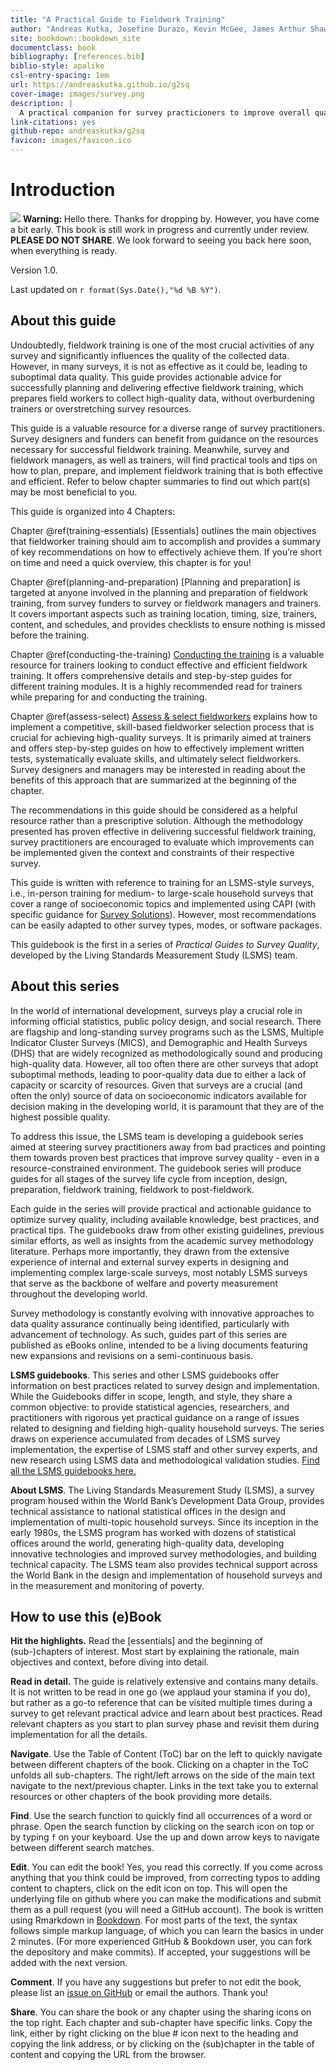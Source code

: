 ```yaml
--- 
title: "A Practical Guide to Fieldwork Training"
author: "Andreas Kutka, Josefine Durazo, Kevin McGee, James Arthur Shaw"
site: bookdown::bookdown_site
documentclass: book
bibliography: [references.bib]
biblio-style: apalike
csl-entry-spacing: 1em
url: https://andreaskutka.github.io/g2sq
cover-image: images/survey.png
description: |
  A practical companion for survey practicioners to improve overall quality by improving all stages of a survey. In this episode: fieldworker training. 
link-citations: yes
github-repo: andreaskutka/g2sq
favicon: images/favicon.ico
---
```


# Introduction {-}

:::: { .warn}
<img src="images/warning.svg" class="svg-inline"/> **Warning: **Hello there. Thanks for dropping by. However, you have come a bit early. This book is still work in progress and currently under review. **PLEASE DO NOT SHARE**. We look forward to seeing you back here soon, when everything is ready.  
::::

Version 1.0.

Last updated on `r format(Sys.Date(),"%d %B %Y")`.

## About this guide{-}

Undoubtedly, fieldwork training is one of the most crucial activities of any survey and significantly influences the quality of the collected data. However, in many surveys, it is not as effective as it could be, leading to suboptimal data quality. This guide provides actionable advice for successfully planning and delivering effective fieldwork training, which prepares field workers to collect high-quality data, without overburdening trainers or overstretching survey resources. 

This guide is a valuable resource for a diverse range of survey practitioners. Survey designers and funders can benefit from guidance on the resources necessary for successful fieldwork training. Meanwhile, survey and fieldwork managers, as well as trainers, will find practical tools and tips on how to plan, prepare, and implement fieldwork training that is both effective and efficient. Refer to below chapter summaries to find out which part(s) may be most beneficial to you.

This guide is organized into 4 Chapters:

Chapter \@ref(training-essentials) [Essentials] outlines the main objectives that fieldworker training should aim to accomplish and provides a summary of key recommendations on how to effectively achieve them. If you're short on time and need a quick overview, this chapter is for you! 

Chapter \@ref(planning-and-preparation) [Planning and preparation] is targeted at anyone involved in the planning and preparation of fieldwork training, from survey funders to survey or fieldwork managers and trainers. It covers important aspects such as training location, timing, size, trainers, content, and schedules, and provides checklists to ensure nothing is missed before the training.

Chapter \@ref(conducting-the-training) [Conducting the training](#conducting-the-training) is a valuable resource for trainers looking to conduct effective and efficient fieldwork training. It offers comprehensive details and step-by-step guides for different training modules. It is a highly recommended read for trainers while preparing for and conducting the training.

Chapter \@ref(assess-select) [Assess & select fieldworkers](#assess-select) explains how to implement a competitive, skill-based fieldworker selection process that is crucial for achieving high-quality surveys. It is primarily aimed at trainers and offers step-by-step guides on how to effectively implement written tests, systematically evaluate skills, and ultimately select fieldworkers. Survey designers and managers may be interested in reading about the benefits of this approach that are summarized at the beginning of the chapter.  

The recommendations in this guide should be considered as a helpful resource rather than a prescriptive solution. Although the methodology presented has proven effective in delivering successful fieldwork training, survey practitioners are encouraged to evaluate which improvements can be implemented given the context and constraints of their respective survey.

This guide is written with reference to training for an LSMS-style surveys, i.e., in-person training for medium- to large-scale household surveys that cover a range of socioeconomic topics and implemented using CAPI (with specific guidance for [Survey Solutions](https://mysurvey.solutions/){target="_blank"}). However, most recommendations can be easily adapted to other survey types, modes, or software packages.  

This guidebook is the first in a series of *Practical Guides to Survey Quality*, developed by the Living Standards Measurement Study (LSMS) team.

## About this series{-}

In the world of international development, surveys play a crucial role in informing official statistics, public policy design, and social research. There are flagship and long-standing survey programs such as the LSMS, Multiple Indicator Cluster Surveys (MICS), and Demographic and Health Surveys (DHS) that are widely recognized as methodologically sound and producing high-quality data. However, all too often there are other surveys that adopt suboptimal methods, leading to poor-quality data due to either a lack of capacity or scarcity of resources. Given that surveys are a crucial (and often the only) source of data on socioeconomic indicators available for decision making in the developing world, it is paramount that they are of the highest possible quality.

To address this issue, the LSMS team is developing a guidebook series aimed at steering survey practitioners away from bad practices and pointing them towards proven best practices that improve survey quality - even in a resource-constrained environment. The guidebook series will produce guides for all stages of the survey life cycle from inception, design, preparation, fieldwork training, fieldwork to post-fieldwork.

Each guide in the series will provide practical and actionable guidance to optimize survey quality, including available knowledge, best practices, and practical tips. The guidebooks draw from other existing guidelines, previous similar efforts, as well as insights from the academic survey methodology literature. Perhaps more importantly, they drawn from the extensive experience of internal and external survey experts in designing and implementing complex large-scale surveys, most notably LSMS surveys that serve as the backbone of welfare and poverty measurement throughout the developing world.

Survey methodology is constantly evolving with innovative approaches to data quality assurance continually being identified, particularly with advancement of technology. As such, guides part of this series are published as eBooks online, intended to be a living documents featuring new expansions and revisions on a semi-continuous basis.

**LSMS guidebooks**. This series and other LSMS guidebooks offer information on best practices related to survey design and implementation. While the Guidebooks differ in scope, length, and style, they share a common objective: to provide statistical agencies, researchers, and practitioners with rigorous yet practical guidance on a range of issues related to designing and fielding high-quality household surveys. The series draws on experience accumulated from decades of LSMS survey implementation, the expertise of LSMS staff and other survey experts, and new research using LSMS data and methodological validation studies.  [Find all the LSMS guidebooks here.](https://www.worldbank.org/en/programs/lsms/lsms-guidebooks){target="_blank"}  

**About LSMS**. The Living Standards Measurement Study (LSMS), a survey program housed within the World Bank’s Development Data Group, provides technical assistance to national statistical offices in the design and implementation of multi-topic household surveys. Since its inception in the early 1980s, the LSMS program has worked with dozens of statistical offices around the world, generating high-quality data, developing innovative technologies and improved survey methodologies, and building technical capacity. The LSMS team also provides technical support across the World Bank in the design and implementation of household surveys and in the measurement and monitoring of poverty. 

## How to use this (e)Book{-}

__Hit the highlights.__ Read the [essentials] and the beginning of (sub-)chapters of interest. Most start by explaining the rationale, main objectives and context, before diving into detail.    

__Read in detail.__ The guide is relatively extensive and contains many details. It is not written to be read in one go (we applaud your stamina if you do), but rather as a go-to reference that can be visited multiple times during a survey to get relevant practical advice and learn about best practices. Read relevant chapters as you start to plan survey phase and revisit them during implementation for all the details.

__Navigate__. Use the Table of Content (ToC) bar on the left to quickly navigate between different chapters of the book. Clicking on a chapter in the ToC unfolds all sub-chapters. The right/left arrows on the side of the main text navigate to the next/previous chapter. Links in the text take you to external resources or other chapters of the book providing more details.

__Find__. Use the search function to quickly find all occurrences of a word or phrase. Open the search function by clicking on the search icon on top or by typing `f` on your keyboard. Use the up and down arrow keys to navigate between different search matches.

__Edit__. You can edit the book! Yes, you read this correctly. If you come across anything that you think could be improved, from correcting typos to adding content to chapters, click on the edit icon on top. This will open the underlying file on github where you can make the modifications and submit them as a pull request (you will need a GitHub account). The book is written using Rmarkdown in [Bookdown](https://bookdown.org/yihui/rmarkdown-cookbook){target="_blank"}. For most parts of the text, the syntax follows simple markup language, of which you can learn the basics in under 2 minutes. (For more experienced GitHub & Bookdown user, you can fork the depository and make commits). If accepted, your suggestions will be added with the next version. 

__Comment__. If you have any suggestions but prefer to not edit the book, please list an [issue on GitHub](https://github.com/andreaskutka/g2sq/issues/new){target="_blank"} or email the authors. Thank you!

__Share__. You can share the book or any chapter using the sharing icons on the top right. Each chapter and sub-chapter have specific links. Copy the link, either by right clicking on the blue # icon next to the heading and copying the link address, or by clicking on the (sub)chapter in the table of content and copying the URL from the browser. 
